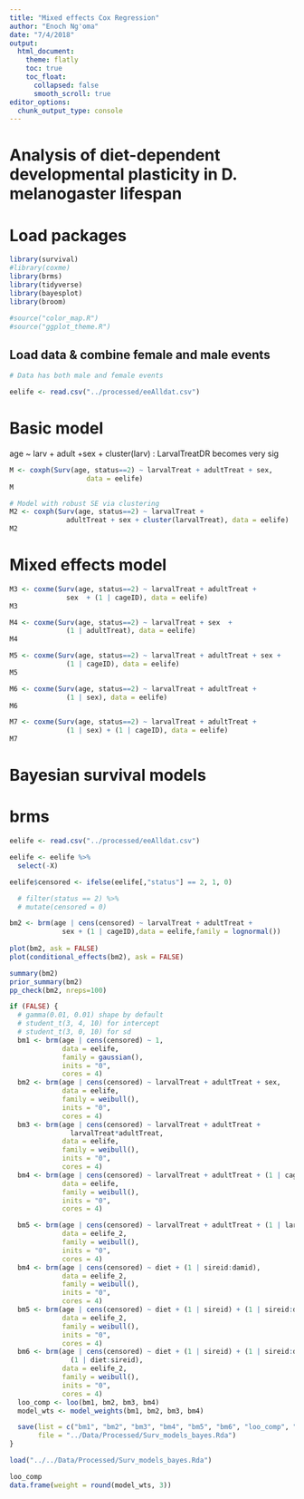```yaml
---
title: "Mixed effects Cox Regression"
author: "Enoch Ng'oma"
date: "7/4/2018"
output:
  html_document:
    theme: flatly
    toc: true
    toc_float:
      collapsed: false
      smooth_scroll: true
editor_options: 
  chunk_output_type: console
---
```


# Analysis of diet-dependent developmental plasticity in D. melanogaster lifespan

# Load packages

```r
library(survival)
#library(coxme)
library(brms)
library(tidyverse) 
library(bayesplot)
library(broom)

#source("color_map.R")
#source("ggplot_theme.R")
```

## Load data & combine female and male events

```r

# Data has both male and female events

eelife <- read.csv("../processed/eeAlldat.csv")

```

# Basic model

age ~ larv + adult +sex + cluster(larv) : LarvalTreatDR becomes very sig

```r

M <- coxph(Surv(age, status==2) ~ larvalTreat + adultTreat + sex, 
                   data = eelife)
M

# Model with robust SE via clustering
M2 <- coxph(Surv(age, status==2) ~ larvalTreat + 
              adultTreat + sex + cluster(larvalTreat), data = eelife)
M2
``` 

# Mixed effects model

```r
M3 <- coxme(Surv(age, status==2) ~ larvalTreat + adultTreat + 
              sex  + (1 | cageID), data = eelife)
M3

M4 <- coxme(Surv(age, status==2) ~ larvalTreat + sex  + 
              (1 | adultTreat), data = eelife)
M4

M5 <- coxme(Surv(age, status==2) ~ larvalTreat + adultTreat + sex +
              (1 | cageID), data = eelife)
M5

M6 <- coxme(Surv(age, status==2) ~ larvalTreat + adultTreat +
              (1 | sex), data = eelife)
M6

M7 <- coxme(Surv(age, status==2) ~ larvalTreat + adultTreat +
              (1 | sex) + (1 | cageID), data = eelife)
M7
```


# Bayesian survival models


# brms

```r
eelife <- read.csv("../processed/eeAlldat.csv")

eelife <- eelife %>% 
  select(-X) 

eelife$censored <- ifelse(eelife[,"status"] == 2, 1, 0)

  # filter(status == 2) %>% 
  # mutate(censored = 0)

bm2 <- brm(age | cens(censored) ~ larvalTreat + adultTreat + 
             sex + (1 | cageID),data = eelife,family = lognormal())
           
plot(bm2, ask = FALSE)
plot(conditional_effects(bm2), ask = FALSE)

summary(bm2)
prior_summary(bm2)
pp_check(bm2, nreps=100)

if (FALSE) {
  # gamma(0.01, 0.01) shape by default
  # student_t(3, 4, 10) for intercept
  # student_t(3, 0, 10) for sd
  bm1 <- brm(age | cens(censored) ~ 1,
             data = eelife,
             family = gaussian(),
             inits = "0",
             cores = 4)
  bm2 <- brm(age | cens(censored) ~ larvalTreat + adultTreat + sex,
             data = eelife,
             family = weibull(),
             inits = "0",
             cores = 4)
  bm3 <- brm(age | cens(censored) ~ larvalTreat + adultTreat + 
               larvalTreat*adultTreat,
             data = eelife,
             family = weibull(),
             inits = "0",
             cores = 4)
  bm4 <- brm(age | cens(censored) ~ larvalTreat + adultTreat + (1 | cageID),
             data = eelife,
             family = weibull(),
             inits = "0",
             cores = 4)

  bm5 <- brm(age | cens(censored) ~ larvalTreat + adultTreat + (1 | larvalTreat:adultTreat),
             data = eelife_2,
             family = weibull(),
             inits = "0",
             cores = 4)
  bm4 <- brm(age | cens(censored) ~ diet + (1 | sireid:damid),
             data = eelife_2,
             family = weibull(),
             inits = "0",
             cores = 4)
  bm5 <- brm(age | cens(censored) ~ diet + (1 | sireid) + (1 | sireid:damid),
             data = eelife_2,
             family = weibull(),
             inits = "0",
             cores = 4)
  bm6 <- brm(age | cens(censored) ~ diet + (1 | sireid) + (1 | sireid:damid) +
               (1 | diet:sireid),
             data = eelife_2,
             family = weibull(),
             inits = "0",
             cores = 4)
  loo_comp <- loo(bm1, bm2, bm3, bm4)
  model_wts <- model_weights(bm1, bm2, bm3, bm4)

  save(list = c("bm1", "bm2", "bm3", "bm4", "bm5", "bm6", "loo_comp", "model_wts"),
       file = "../Data/Processed/Surv_models_bayes.Rda")
}
```

```r
load("../../Data/Processed/Surv_models_bayes.Rda")

loo_comp
data.frame(weight = round(model_wts, 3))
```
